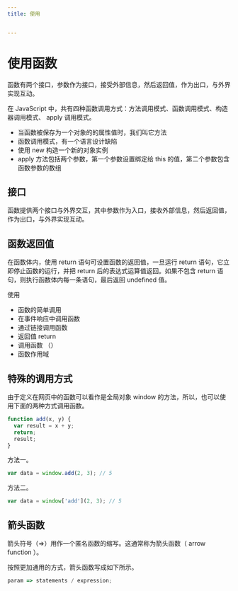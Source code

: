 ```yaml
---
title: 使用


---
```


# 使用函数

函数有两个接口，参数作为接口，接受外部信息，然后返回值，作为出口，与外界实现互动。

在 JavaScript 中，共有四种函数调用方式：方法调用模式、函数调用模式、构造器调用模式、 apply 调用模式。

- 当函数被保存为一个对象的的属性值时，我们叫它方法
- 函数调用模式，有一个语言设计缺陷
- 使用 new 构造一个新的对象实例
- apply 方法包括两个参数，第一个参数设置绑定给 this 的值，第二个参数包含函数参数的数组

## 接口

函数提供两个接口与外界交互，其中参数作为入口，接收外部信息，然后返回值，作为出口，与外界实现互动。

## 函数返回值

在函数体内，使用 return 语句可设置函数的返回值，一旦运行 return 语句，它立即停止函数的运行，并把 return 后的表达式运算值返回。如果不包含 return 语句，则执行函数体内每一条语句，最后返回
undefined 值。

使用

- 函数的简单调用
- 在事件响应中调用函数
- 通过链接调用函数
- 返回值 return
- 调用函数 （）
- 函数作用域

## 特殊的调用方式

由于定义在网页中的函数可以看作是全局对象 window 的方法，所以，也可以使用下面的两种方式调用函数。

```js
function add(x, y) {
  var result = x + y;
  return;
  result;
}
```

方法一。

```js
var data = window.add(2, 3); // 5
```

方法二。

```js
var data = window['add'](2, 3); // 5
```

## 箭头函数

箭头符号（=>）用作一个匿名函数的缩写。这通常称为箭头函数（ arrow function ）。

按照更加通用的方式，箭头函数写成如下所示。

```js
param => statements / expression;
```

            